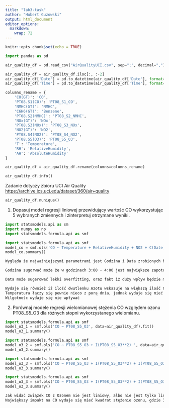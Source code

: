 ```yaml
---
title: "lab3-task"
author: "Hubert Guzowski"
output: html_document
editor_options: 
  markdown: 
    wrap: 72
---
```


```r
knitr::opts_chunk$set(echo = TRUE)
```

```python
import pandas as pd

air_quality_df = pd.read_csv("AirQualityUCI.csv", sep=";", decimal=",")

air_quality_df = air_quality_df.iloc[:, :-2]
air_quality_df['Date'] = pd.to_datetime(air_quality_df['Date'], format='%d/%m/%Y')
air_quality_df['Time'] = pd.to_datetime(air_quality_df['Time'], format='%H.%M.%S')

columns_rename = {
    'CO(GT)': 'CO',
    'PT08.S1(CO)': 'PT08_S1_CO',
    'NMHC(GT)': 'NMHC',
    'C6H6(GT)': 'Benzene',
    'PT08.S2(NMHC)': 'PT08_S2_NMHC',
    'NOx(GT)': 'NOx',
    'PT08.S3(NOx)': 'PT08_S3_NOx',
    'NO2(GT)': 'NO2',
    'PT08.S4(NO2)': 'PT08_S4_NO2',
    'PT08.S5(O3)': 'PT08_S5_O3',
    'T': 'Temperature',
    'RH': 'RelativeHumidity',
    'AH': 'AbsoluteHumidity'
}

air_quality_df = air_quality_df.rename(columns=columns_rename)

air_quality_df.info()
```

Zadanie dotyczy zbioru UCI Air Quality
<https://archive.ics.uci.edu/dataset/360/air+quality>

```python
air_quality_df.nunique()
```


1.  Dopasuj model regresji liniowej przewidujący wartość CO
    wykorzystując 5 wybranych zmiennych i zinterpretuj otrzymane wyniki.
```python
import statsmodels.api as sm
import numpy as np
import statsmodels.formula.api as smf

```


```python
import statsmodels.formula.api as smf
model_co = smf.ols('CO ~ Temperature + RelativeHumidity + NO2 + C(Date) + C(Time)', data=air_quality_df).fit()
model_co.summary()
```

```md
Wygląda że najważniejszymi parametrami jest Godzina i Data zrobionych badań.

Godzina sugorwać może że w godzinach 3:00 - 4:00 jest największe zapotrzebowanie na piece (najzimniej jest wtedy), a więc ciepłownie uruchamiają się nocą.

Data może sugerować lekki overfitting, oraz fakt iż duży wpływ będzie miała pogoda danego dnia a nie zawsze pora roku (możemy to stwierdzić po własnym doświadczeniu z ubiegłych kilku miesięcy i 12 stopni w Styczniu)

Wydaje się również iż ilość dwutlenku Azotu wskazuje na większą ilość CO.
Temperatura łączy się pewnie nieco z porą dnia, jednak wydaje się mieć mniejszy impakt
Wilgotnośc wydaje się nie wpływać
```

2.  Porównaj modele regresji wielomianowej stężenia CO względem ozonu
    PT08_S5_O3 dla różnych stopni wykorzystanego wielomianu.
```python
import statsmodels.formula.api as smf
model_o3_1 = smf.ols('CO ~ PT08_S5_O3', data=air_quality_df).fit()
model_o3_1.summary()
```

```python
import statsmodels.formula.api as smf
model_o3_2 = smf.ols('CO ~ PT08_S5_O3 + I(PT08_S5_O3**2) ', data=air_quality_df).fit()
model_o3_2.summary()
```

```python
import statsmodels.formula.api as smf
model_o3_3 = smf.ols('CO ~ PT08_S5_O3 + I(PT08_S5_O3**2) + I(PT08_S5_O3**3)', data=air_quality_df).fit()
model_o3_3.summary()
```

```python
import statsmodels.formula.api as smf
model_o3_3 = smf.ols('CO ~ PT08_S5_O3 + I(PT08_S5_O3**2) + I(PT08_S5_O3**3) + I(PT08_S5_O3**4)', data=air_quality_df).fit()
model_o3_3.summary()
```

```md
Jak widać związek CO z Ozonem nie jest liniowy, albo nie jest tylko liniowy.
Największy impakt na CO wydaje się mieć kwadrat stężenie ozonu, gdzie 3 potęga i 1 mają wymierny wpływ, a już po 4 nie widać zmian.
```